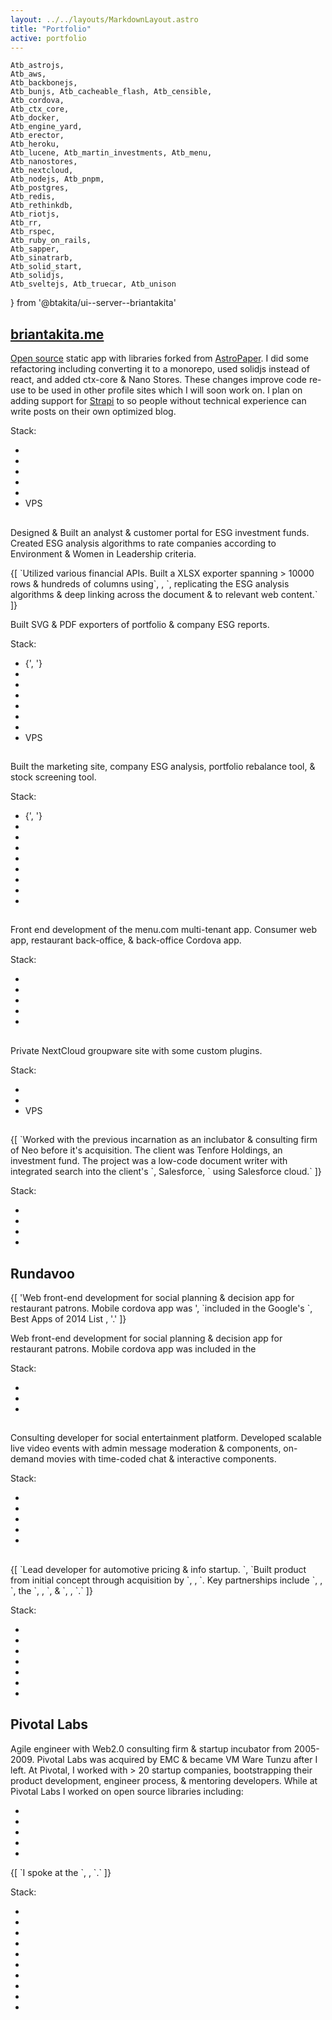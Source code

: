 ```yaml
---
layout: ../../layouts/MarkdownLayout.astro
title: "Portfolio"
active: portfolio
---
```

	Atb_astrojs,
	Atb_aws,
	Atb_backbonejs,
	Atb_bunjs, Atb_cacheable_flash, Atb_censible,
	Atb_cordova,
	Atb_ctx_core,
	Atb_docker,
	Atb_engine_yard,
	Atb_erector,
	Atb_heroku,
	Atb_lucene, Atb_martin_investments, Atb_menu,
	Atb_nanostores,
	Atb_nextcloud,
	Atb_nodejs, Atb_pnpm,
	Atb_postgres,
	Atb_redis,
	Atb_rethinkdb,
	Atb_riotjs,
	Atb_rr,
	Atb_rspec,
	Atb_ruby_on_rails,
	Atb_sapper,
	Atb_sinatrarb,
	Atb_solid_start,
	Atb_solidjs,
	Atb_sveltejs, Atb_truecar, Atb_unison
} from '@btakita/ui--server--briantakita'

## [briantakita.me](https://briantakita.me)

[Open source](https://github.com/btakita/dev) static app with libraries forked
from [AstroPaper](https://astro-paper.pages.dev). I did some refactoring including converting it to a monorepo,
used solidjs instead of react, and added ctx-core & Nano Stores. These changes improve code re-use to be used in
other profile sites which I will soon work on. I plan on adding support for [Strapi](https://strapi.io/) to so
people without technical experience can write posts on their own optimized blog.

Stack:
<ul>
	<li><Atb_bunjs/></li>
	<li><Atb_ctx_core/></li>
	<li><Atb_astrojs/></li>
	<li><Atb_nanostores/></li>
	<li><Atb_docker/></li>
	<li>VPS</li>
</ul>

<h2>
	<Atb_martin_investments/>
</h2>

Designed & Built an analyst & customer portal for ESG investment funds. Created ESG analysis algorithms to rate
companies according to Environment & Women in Leadership criteria.

<p>
	{[
		`Utilized various financial APIs. Built a XLSX exporter spanning > 10000 rows & hundreds of columns using`,
		<Atb innerText="Office Open XML" href="https://en.wikipedia.org/wiki/Office_Open_XML"/>,
		`, replicating the ESG analysis algorithms & deep linking across the document & to relevant web content.`
	]}
</p>

Built SVG & PDF exporters of portfolio & company ESG reports.

Stack:
<ul>
	<li>
		<Atb_nodejs/>
		{', '}
		<Atb_pnpm/>
	</li>
	<li><Atb_ctx_core/></li>
	<li><Atb_astrojs/></li>
	<li><Atb_nanostores/></li>
	<li><Atb_solidjs/></li>
	<li><Atb_redis/></li>
	<li><Atb_docker/></li>
	<li>VPS</li>
</ul>

<h2>
	<Atb_censible/>
</h2>

Built the marketing site, company ESG analysis, portfolio rebalance tool, & stock screening tool.

Stack:
<ul>
	<li>
		<Atb_nodejs/>
		{', '}
		<Atb_pnpm/>
	</li>
	<li><Atb_ctx_core/></li>
	<li><Atb_astrojs/></li>
	<li><Atb_nanostores/></li>
	<li><Atb_solidjs/></li>
	<li><Atb_solid_start/></li>
	<li><Atb_postgres/></li>
	<li><Atb_redis/></li>
	<li><Atb_heroku/></li>
</ul>

<h2>
	<Atb_menu/>
</h2>

Front end development of the menu.com multi-tenant app. Consumer web app, restaurant back-office, & back-office
Cordova app.

Stack:
<ul>
	<li><Atb_sveltejs/></li>
	<li><Atb_ctx_core/></li>
	<li><Atb_sapper/></li>
	<li><Atb_cordova/></li>
	<li><Atb_aws/></li>
</ul>

<h2>
	<Atb innerText="cloud.foresight.host" href="https://cloud.foresight.host"/>
</h2>

Private NextCloud groupware site with some custom plugins.

Stack:
<ul>
	<li><Atb_nextcloud/></li>
	<li><Atb_docker/></li>
	<li>VPS</li>
</ul>

<h2>
	<Atb innerText="neo" href="https://neo.com/"/>
</h2>

<p>
	{[
		`Worked with the previous incarnation as an inclubator & consulting firm of Neo before it's acquisition. The
		client was Tenfore Holdings, an investment fund. The project was a low-code document writer with integrated search into the
		client's `,
		<Atb href="https://www.salesforce.com/">Salesforce</Atb>,
		` using Salesforce cloud.`
	]}
</p>

Stack:
<ul>
	<li><Atb_nodejs/></li>
	<li><Atb_riotjs/></li>
	<li><Atb_rethinkdb/></li>
	<li><Atb_heroku/></li>
</ul>

## Rundavoo

<p>
	{[
		'Web front-end development for social planning & decision app for restaurant patrons. Mobile cordova app was ',
		`included in the Google's `,
		<Atb href="https://www.techtimes.com/articles/21235/20141202/heres-best-apps-2014-list-google.htm">
			Best Apps of 2014 List
		</Atb>,
		'.'
	]}
</p>
Web front-end development for social planning & decision app for restaurant patrons. Mobile cordova app was included
in the

Stack:
<ul>
	<li><Atb_riotjs/></li>
	<li><Atb_backbonejs/></li>
	<li><Atb_heroku/></li>
</ul>

<h2>
	<Atb innerText="Milyoni" href="http://www.milyoni.com/"/>
</h2>

Consulting developer for social entertainment platform. Developed scalable live video events with admin message
moderation & components, on-demand movies with time-coded chat & interactive components.

Stack:
<ul>
	<li><Atb_ruby_on_rails/></li>
	<li><Atb_nodejs/></li>
	<li><Atb_postgres/></li>
	<li><Atb_redis/></li>
	<li><Atb_heroku/></li>
</ul>

<h2>
	<Atb innerText="honk.com" href="https://honk.com"/>
</h2>

<p>
	{[
		`Lead developer for automotive pricing & info startup. `,
		`Built product from initial concept through acquisition by `,
		<Atb_truecar/>,
		`. Key partnerships include `,
		<Atb innerText="USAA" href="https://www.usaa.com/"/>,
		`, the `,
		<Atb innerText="Wall Street Journal" href="https://www.wsj.com/"/>,
		`, & `,
		<Atb innerText="Fox News Corp" href="https://www.foxcorporation.com/"/>,
		`.`
	]}
</p>

Stack:
<ul>
	<li><Atb_ruby_on_rails/></li>
	<li><Atb_sinatrarb/></li>
	<li><Atb_erector/></li>
	<li><Atb_backbonejs/></li>
	<li><Atb_postgres/></li>
	<li><Atb_lucene/></li>
	<li><Atb_engine_yard/></li>
</ul>

## Pivotal Labs

Agile engineer with Web2.0 consulting firm & startup incubator from 2005-2009. Pivotal Labs was acquired by EMC &
became VM Ware Tunzu after I left. At Pivotal, I worked with > 20 startup companies, bootstrapping their product
development, engineer process, & mentoring developers. While at Pivotal Labs I worked on open source libraries including:
<ul>
	<li><Atb_rspec/></li>
	<li><Atb_rr/></li>
	<li><Atb_erector/></li>
	<li><Atb_unison/></li>
	<li><Atb_cacheable_flash/></li>
</ul>
<p>
	{[
		`I spoke at the `,
		<Atb innerText="2008 Rails Conf" href="https://www.oreilly.com/pub/pr/1966"/>,
		`.`
	]}
</p>
Stack:
<ul>
	<li><Atb_ruby_on_rails/></li>
	<li><Atb_sinatrarb/></li>
	<li><Atb_erector/></li>
	<li><Atb_backbonejs/></li>
	<li><Atb_jquery/></li>
	<li><Atb_postgres/></li>
	<li><Atb_lucene/></li>
	<li><Atb_aws/></li>
	<li><Atb_heroku/></li>
	<li><Atb_engine_yard/></li>
</ul>